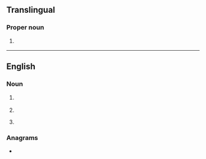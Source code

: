 {{also|Appendix:Variations of "les"}}
==Translingual==

===Proper noun===
{{head|mul|proper noun}}

# {{label|mul|sports}} {{abbreviation of|mul|Lesotho}}

----

==English==

===Noun===
{{en-noun|~}}

# {{lb|en|anatomy}} {{initialism of|en|w:lower esophageal sphincter}}
# {{initialism of|en|[[lake effect]] [[snow]]}}
# {{lb|en|military|US}} {{initialism of|en|w:Leave and Earnings Statement}}

===Anagrams===
* {{anagrams|en|a=els|ELs|ESL|LSE|SLE|els}}